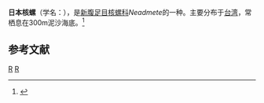{{Speciesbox
| taxon = Neadmete japonica
| binomial_authority = (Smith, 1879)
}}
'''日本核螺'''（学名：''{{lang|la|Neadmete japonica}}''），是[[新腹足目|新腹足目]][[核螺科|核螺科]]''Neadmete''的一种。主要分布于[[台湾|台湾]]，常栖息在300m泥沙海底。<ref>{{cite web|url=http://shell.sinica.edu.tw/chinese/shellbase_detail.php?science_no=3341|title=国际贝库：日本核螺|publisher=台湾贝类资料库|accessdate=2009-08-11|archive-date=2016-03-04|archive-url=https://web.archive.org/web/20160304130756/http://shell.sinica.edu.tw/chinese/shellbase_detail.php?science_no=3341|dead-url=no}}</ref>

== 参考文献 ==
{{reflist}}
{{Taxonbar|from=Q6983980}}

[[Category:核螺科|R]]
[[Category:1879年描述的动物|R]]